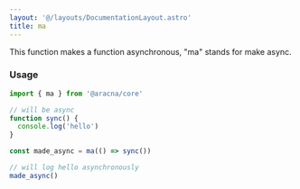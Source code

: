 ```yaml
---
layout: '@/layouts/DocumentationLayout.astro'
title: ma
---
```


This function makes a function asynchronous, "ma" stands for make async.

### Usage

```ts
import { ma } from '@aracna/core'

// will be async
function sync() {
  console.log('hello')
}

const made_async = ma(() => sync())

// will log hello asynchronously
made_async()
```
